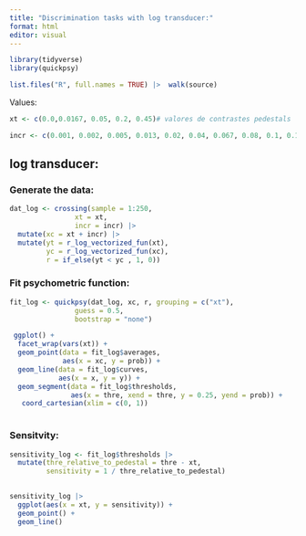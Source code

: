 ```yaml
---
title: "Discrimination tasks with log transducer:"
format: html
editor: visual
---
```


```r
library(tidyverse)
library(quickpsy)

list.files("R", full.names = TRUE) |>  walk(source)

```

Values:

```r
xt <- c(0.0,0.0167, 0.05, 0.2, 0.45)# valores de contrastes pedestals

incr <- c(0.001, 0.002, 0.005, 0.013, 0.02, 0.04, 0.067, 0.08, 0.1, 0.17, 0.23, 0.31, 0.5)# lo que le sumo al pedestal

```

## log transducer:

### Generate the data:

```r
dat_log <- crossing(sample = 1:250, 
                xt = xt, 
                incr = incr) |> 
  mutate(xc = xt + incr) |> 
  mutate(yt = r_log_vectorized_fun(xt), 
         yc = r_log_vectorized_fun(xc),
         r = if_else(yt < yc , 1, 0))
```

### Fit psychometric function:

```r
fit_log <- quickpsy(dat_log, xc, r, grouping = c("xt"), 
                guess = 0.5,
                bootstrap = "none")
```

```r

 ggplot() +
  facet_wrap(vars(xt)) +
  geom_point(data = fit_log$averages, 
             aes(x = xc, y = prob)) + 
  geom_line(data = fit_log$curves, 
            aes(x = x, y = y)) +
  geom_segment(data = fit_log$thresholds, 
               aes(x = thre, xend = thre, y = 0.25, yend = prob)) +
   coord_cartesian(xlim = c(0, 1))
 
```

### Sensitvity:

```r
sensitivity_log <- fit_log$thresholds |> 
  mutate(thre_relative_to_pedestal = thre - xt, 
         sensitivity = 1 / thre_relative_to_pedestal)
  

sensitivity_log |> 
  ggplot(aes(x = xt, y = sensitivity)) +
  geom_point() +
  geom_line()
```
